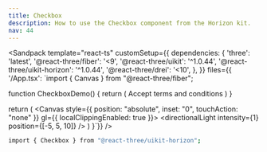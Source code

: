 ```yaml
---
title: Checkbox
description: How to use the Checkbox component from the Horizon kit.
nav: 44
---
```


<Sandpack
  template="react-ts"
  customSetup={{
    dependencies: {
      'three': 'latest',
      '@react-three/fiber': '<9',
      '@react-three/uikit': '^1.0.44',
      '@react-three/uikit-horizon': '^1.0.44',
      '@react-three/drei': '<10',
    },
  }}
  files={{
    '/App.tsx': `import { Canvas } from "@react-three/fiber";

function CheckboxDemo() {
  return (
    <Container flexDirection="row" gap={8} alignItems="center">
      <Checkbox />
      <Text>Accept terms and conditions</Text>
    </Container>
  )
}

  return (
    <Canvas style={{ position: "absolute", inset: "0", touchAction: "none" }} gl={{ localClippingEnabled: true }}>
      <ambientLight intensity={0.5} />
      <directionalLight intensity={1} position={[-5, 5, 10]} />
      <Fullscreen
        overflow="scroll"
        flexDirection="column"
        alignItems="center"
        justifyContent="center"
      >
        <Panel padding={32}>
          <CheckboxDemo />
        </Panel>
      </Fullscreen>
    </Canvas>
  )
}`}}
/>

```bash
import { Checkbox } from "@react-three/uikit-horizon";
```